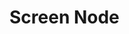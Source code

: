 
<Meta title="Advanced Authoring/Flowchart Components" />

# Screen Node

<TorusBG>
  <ScreenNodeBody
    data={{
      id: '1',
      type: 'screen',
      custom: { sequenceName: 'Screen 1' },
    }}
  />
</TorusBG>
